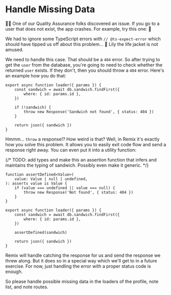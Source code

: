 # Handle Missing Data

<EpicVideo url="https://www.epicweb.dev/workshops/full-stack-foundations/loading/handling-error-messages-and-status-codes-in-web-development" />

👨‍💼 One of our Quality Assurance folks discovered an issue. If you go to a user
that does not exist, the app crashes. For example,
try this one: <LinkToApp to="/users/i-do-not-exist" /> 😬

We had to ignore some TypeScript errors with `// @ts-expect-error` which should
have tipped us off about this problem... 🦺 Lily the life jacket is not amused.

We need to handle this case. That should be a `404` error. So after trying to
get the `user` from the database, you're going to need to check whether the
returned `user` exists. If they don't, then you should throw a `404` error.
Here's an example how you do that:

```tsx filename=app/routes/sandwiches.$id.tsx
export async function loader({ params }) {
	const sandwich = await db.sandwich.findFirst({
		where: { id: params.id },
	})

	if (!sandwich) {
		throw new Response('Sandwich not found', { status: 404 })
	}

	return json({ sandwich })
}
```

Hmmm... `throw` a response!? How weird is that? Well, in Remix it's exactly how
you solve this problem. It allows you to easily exit code flow and send a
response right away. You can even put it into a utility function:

{/* TODO: add types and make this an assertion function that infers and maintains the typing of sandwich. Possibly even make it generic. */}

```tsx filename=utils.ts
function assertDefined<Value>(
	value: Value | null | undefined,
): asserts value is Value {
	if (value === undefined || value === null) {
		throw new Response('Not found', { status: 404 })
	}
}
```

```tsx filename=app/routes/sandwiches.$id.tsx
export async function loader({ params }) {
	const sandwich = await db.sandwich.findFirst({
		where: { id: params.id },
	})

	assertDefined(sandwich)

	return json({ sandwich })
}
```

Remix will handle catching the response for us and send the response we threw
along. But it does so in a special way which we'll get to in a future exercise.
For now, just handling the error with a proper status code is enough.

So please handle possible missing data in the loaders of the profile, note list,
and note routes.

